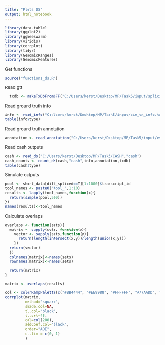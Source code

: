 ---
title: "Plots DS"
output: html_notebook
---



```{r}
library(data.table)
library(ggplot2)
library(ggbeeswarm)
library(viridis)
library(corrplot)
library(tidyr)
library(GenomicRanges)
library(GenomicFeatures)
```
Get functions
```{r}
source("functions_ds.R")
```
Read gtf
```{r}
  txdb <- makeTxDbFromGFF("C:/Users/kerst/Desktop/MP/Task5/input/splicing_variants.gtf")
```

Read ground truth info
```{r}
info <- read_info("C:/Users/kerst/Desktop/MP/Task5/input/sim_tx_info.txt")
table(info$type)
```
Read ground truth annotation
```{r}
annotation <- read_annotation("C:/Users/kerst/Desktop/MP/Task5/input/event_annotation.tsv")
```

Read cash outputs
```{r}
cash <- read_ds("C:/Users/kerst/Desktop/MP/Task5/CASH","cash")
cash_counts <- count_ds(cash,"cash",info,annotation,txdb)
table(cash$type)
```

Simulate outputs
```{r}
pool <- short_data[diff_spliced==T][1:1000]$transcript_id
tool_names <- paste0("tool_",1:10)
results <- lapply(tool_names,function(x){
  return(sample(pool,500))
})
names(results)<-tool_names
```
Calculate overlaps
```{r}
overlaps <- function(sets){
  matrix <- sapply(sets, function(x){
    vector <- sapply(sets,function(y){
      return(length(intersect(x,y))/length(union(x,y)))
    })
  return(vector)  
  })
  colnames(matrix)<-names(sets)
  rownames(matrix)<-names(sets)

  return(matrix)
}
```
```{r}
matrix <- overlaps(results)
```

```{r}
col <- colorRampPalette(c("#BB4444", "#EE9988", "#FFFFFF", "#77AADD", "#4477AA"))
corrplot(matrix,
         method="square",
         shade.col=NA, 
         tl.col="black", 
         tl.srt=45,
         col=col(200), 
         addCoef.col="black", 
         order="AOE", 
         cl.lim = c(0, 1)
         )
```

